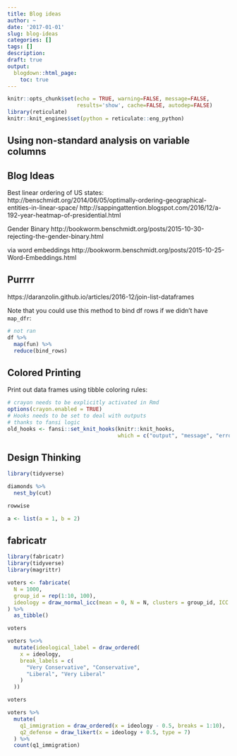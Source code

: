 ```yaml
---
title: Blog ideas
author: ~
date: '2017-01-01'
slug: blog-ideas
categories: []
tags: []
description:
draft: true
output:
  blogdown::html_page:
    toc: true
---
```


```r
knitr::opts_chunk$set(echo = TRUE, warning=FALSE, message=FALSE,
                      results='show', cache=FALSE, autodep=FALSE)
library(reticulate)
knitr::knit_engines$set(python = reticulate::eng_python)
```

## Using non-standard analysis on variable columns

## Blog Ideas

Best linear ordering of US states:
http://benschmidt.org/2014/06/05/optimally-ordering-geographical-entities-in-linear-space/
http://sappingattention.blogspot.com/2016/12/a-192-year-heatmap-of-presidential.html


Gender Binary
http://bookworm.benschmidt.org/posts/2015-10-30-rejecting-the-gender-binary.html

via word embeddings
http://bookworm.benschmidt.org/posts/2015-10-25-Word-Embeddings.html


## Purrrr

https://daranzolin.github.io/articles/2016-12/join-list-dataframes

Note that you could use this method to bind df rows if we didn't have `map_dfr`:

```r
# not ran
df %>%
  map(fun) %>%
  reduce(bind_rows)
```

## Colored Printing

Print out data frames using tibble coloring rules:

```r
# crayon needs to be explicitly activated in Rmd
options(crayon.enabled = TRUE)
# Hooks needs to be set to deal with outputs
# thanks to fansi logic
old_hooks <- fansi::set_knit_hooks(knitr::knit_hooks,
                                   which = c("output", "message", "error"))
```


## Design Thinking


```r
library(tidyverse)

diamonds %>%
  nest_by(cut)

rowwise

a <- list(a = 1, b = 2)


```

## fabricatr

```r
library(fabricatr)
library(tidyverse)
library(magrittr)
```

```r
voters <- fabricate(
  N = 1000,
  group_id = rep(1:10, 100),
  ideology = draw_normal_icc(mean = 0, N = N, clusters = group_id, ICC = 0.7)
) %>%
  as_tibble()

voters
```

```r
voters %<>%
  mutate(ideological_label = draw_ordered(
    x = ideology,
    break_labels = c(
      "Very Conservative", "Conservative",
      "Liberal", "Very Liberal"
    )
  ))

voters
```

```r
voters %>%
  mutate(
    q1_immigration = draw_ordered(x = ideology - 0.5, breaks = 1:10),
    q2_defense = draw_likert(x = ideology + 0.5, type = 7)
  ) %>%
  count(q1_immigration)
```

